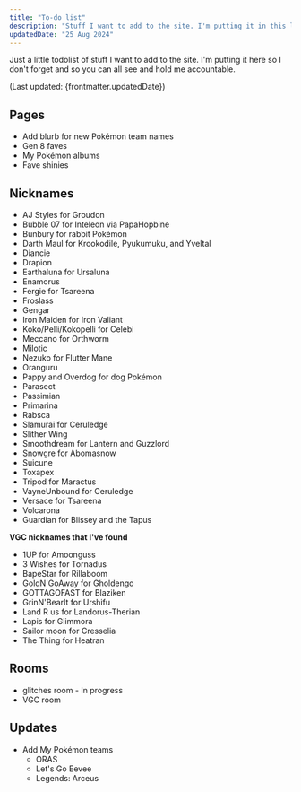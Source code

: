 ```yaml
---
title: "To-do list"
description: "Stuff I want to add to the site. I'm putting it in this list so I don't forget."
updatedDate: "25 Aug 2024"
---
```


Just a little todolist of stuff I want to add to the site. I'm putting it here so I don't forget and so you can all see and hold me accountable.

(Last updated: {frontmatter.updatedDate})

## Pages

* Add blurb for new Pokémon team names
* Gen 8 faves
* My Pokémon albums
* Fave shinies

## Nicknames

* AJ Styles for Groudon
* Bubble 07 for Inteleon via PapaHopbine
* Bunbury for rabbit Pokémon
* Darth Maul for Krookodile, Pyukumuku, and Yveltal
* Diancie
* Drapion
* Earthaluna for Ursaluna
* Enamorus
* Fergie for Tsareena
* Froslass
* Gengar
* Iron Maiden for Iron Valiant
* Koko/Pelli/Kokopelli for Celebi
* Meccano for Orthworm
* Milotic
* Nezuko for Flutter Mane
* Oranguru
* Pappy and Overdog for dog Pokémon
* Parasect
* Passimian
* Primarina
* Rabsca
* Slamurai for Ceruledge
* Slither Wing
* Smoothdream for Lantern and Guzzlord
* Snowgre for Abomasnow
* Suicune
* Toxapex
* Tripod for Maractus
* VayneUnbound for Ceruledge
* Versace for Tsareena
* Volcarona
* Guardian for Blissey and the Tapus

**VGC nicknames that I've found**

* 1UP for Amoonguss
* 3 Wishes for Tornadus
* BapeStar for Rillaboom
* GoldN'GoAway for Gholdengo
* GOTTAGOFAST for Blaziken
* GrinN'BearIt for Urshifu
* Land R us for Landorus-Therian
* Lapis for Glimmora
* Sailor moon for Cresselia
* The Thing for Heatran

## Rooms

* glitches room - In progress
* VGC room

## Updates

* Add My Pokémon teams
	* ORAS
	* Let's Go Eevee
	* Legends: Arceus